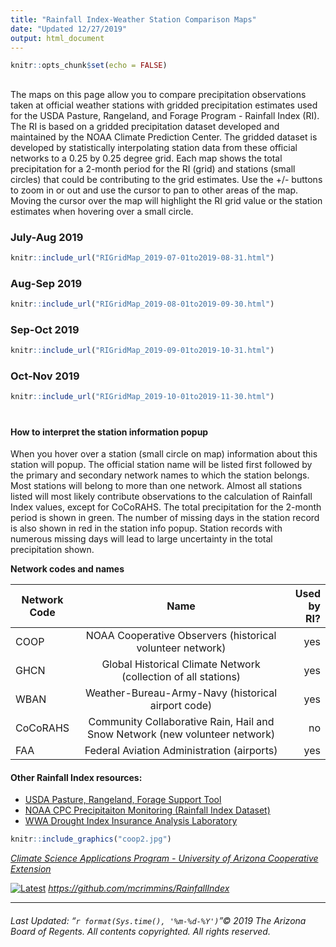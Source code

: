```yaml
---
title: "Rainfall Index-Weather Station Comparison Maps"
date: "Updated 12/27/2019"
output: html_document
---
```


```r
knitr::opts_chunk$set(echo = FALSE)
```

## {.tabset .tabset-fade}
The maps on this page allow you to compare precipitation observations taken at official weather stations with gridded precipitation estimates used for the USDA Pasture, Rangeland, and Forage Program - Rainfall Index (RI). The RI is based on a gridded precipitation dataset developed and maintained by the NOAA Climate Prediction Center. The gridded dataset is developed by statistically interpolating station data from these official networks to a 0.25 by 0.25 degree grid. Each map shows the total precipitation for a 2-month period for the RI (grid) and stations (small circles) that could be contributing to the grid estimates. Use the +/- buttons to zoom in or out and use the cursor to pan to other areas of the map. Moving the cursor over the map will highlight the RI grid value or the station estimates when hovering over a small circle.     

### July-Aug 2019 
```r
knitr::include_url("RIGridMap_2019-07-01to2019-08-31.html")
```

### Aug-Sep 2019 
```r
knitr::include_url("RIGridMap_2019-08-01to2019-09-30.html")
```

### Sep-Oct 2019
```r
knitr::include_url("RIGridMap_2019-09-01to2019-10-31.html")
```

### Oct-Nov 2019 
```r
knitr::include_url("RIGridMap_2019-10-01to2019-11-30.html")
```
#
#### How to interpret the station information popup

When you hover over a station (small circle on map) information about this station will popup. The official station name will be listed first followed by the primary and secondary network names to which the station belongs. Most stations will belong to more than one network. Almost all stations listed will most likely contribute observations to the calculation of Rainfall Index values, except for CoCoRAHS. The total precipitation for the 2-month period is shown in green. The number of missing days in the station record is also shown in red in the station info popup. Station records with numerous missing days will lead to large uncertainty in the total precipitation shown.   

**Network codes and names**

| Network Code  | Name                                                                        | Used by RI?  |
| ------------- |:---------------------------------------------------------------------------:| ------------:|
| COOP          | NOAA Cooperative Observers (historical volunteer network)                   | yes          |
| GHCN          | Global Historical Climate Network (collection of all stations)              | yes          |
| WBAN          | Weather-Bureau-Army-Navy (historical airport code)                          | yes          |
| CoCoRAHS      | Community Collaborative Rain, Hail and Snow Network (new volunteer network) | no           |
| FAA           | Federal Aviation Administration (airports)                                  | yes          |

#### Other Rainfall Index resources:
* [USDA Pasture, Rangeland, Forage Support Tool](https://prodwebnlb.rma.usda.gov/apps/prf)
* [NOAA CPC Precipitaiton Monitoring (Rainfall Index Dataset)](https://www.cpc.ncep.noaa.gov/products/Global_Monsoons/American_Monsoons/NAMS_precip_monitoring.shtml)
* [WWA Drought Index Insurance Analysis Laboratory](https://wwa.colorado.edu/themes/projects/drought_index.html)


<div align="center">

```r
knitr::include_graphics("coop2.jpg") 
```

  <em>[Climate Science Applications Program - University of Arizona Cooperative Extension](http://cals.arizona.edu/climate/)</em>

[![Latest](GitHub-Mark-32px.png)](https://github.com/mcrimmins/RainfallIndex)
<em>[https://github.com/mcrimmins/RainfallIndex](https://github.com/mcrimmins/RainfallIndex)</em>

</div>

  
------
<div align="center">
  <h6>
  Last Updated: "`r format(Sys.time(), '%m-%d-%Y')`"© 2019 The Arizona Board of Regents. All contents copyrighted. All rights reserved.</h6>
</div>


